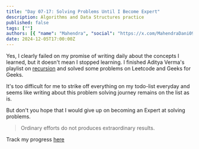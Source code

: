 ```yaml
---
title: "Day 07-17: Solving Problems Until I Become Expert"
description: Algorithms and Data Structures practice
published: false
tags: [""]
authors: [{ "name": "Mahendra", "social": "https://x.com/MahendraDani09" }]
date: 2024-12-05T17:00:00Z
---
```


Yes, I clearly failed on my promise of writing daily about the concepts I learned, but it doesn't mean I stopped learning. I finished Aditya Verma's playlist on [recursion](https://youtube.com/playlist?list=PL_z_8CaSLPWeT1ffjiImo0sYTcnLzo-wY&si=nOpGeZ40tVIEOnsx) and solved some problems on Leetcode and Geeks for Geeks. 

It's too difficult for me to strike off everything on my todo-list everyday and seems like writing about this problem solving journey remains on the list as is.

But don't you hope that I would give up on becoming an Expert at solving problems. 

> Ordinary efforts do not produces extraordinary results.

Track my progress [here](https://github.com/MahendraDani/problem-solving)